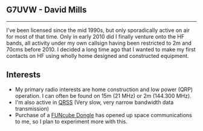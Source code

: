 == G7UVW - David Mills ==
----
I've been licensed since the mid 1990s, but only sporadically active on air for most of that time. Only in early 2010 did I finally venture onto the HF bands, all activity under my own callsign having been restricted to 2m and 70cms before 2010. I decided a long time ago that I wanted to make my first contacts on HF using wholly home designed and constructed equipment.


== Interests ==
* My primary radio interests are home construction and low power (QRP) operation. I can often be found on 15m (21 MHz) or 2m (144.300 MHz).
* I'm also active in [[:Category:QRSS|QRSS]] (Very slow, very narrow bandwidth data transmission)
* Purchase of a [[:Category:Funcube_Dongle|FUNcube Dongle]] has opened up space communications to me, so I plan to experiment more with this.